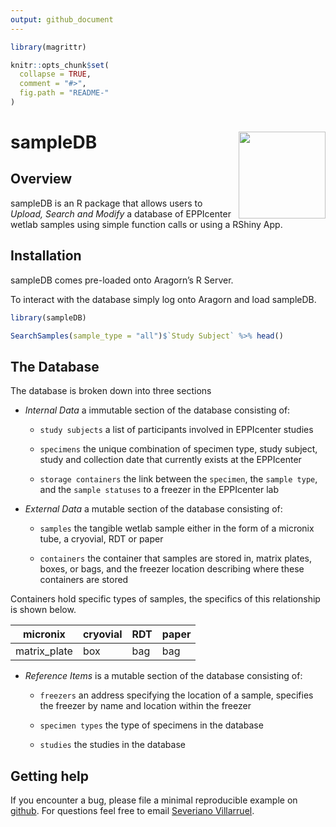 ```yaml
---
output: github_document
---
```


<!-- README.md is generated from README.Rmd. Please edit that file -->

```r
library(magrittr)

knitr::opts_chunk$set(
  collapse = TRUE,
  comment = "#>",
  fig.path = "README-"
)
```

# sampleDB <a href='https://eppicenter.github.io/sampleDB-rpackage/'><img src='man/figures/logo.png' align="right" height="139" /></a>

<!-- badges: start -->
<!-- [![CRAN status](https://www.r-pkg.org/badges/version/tidyr)](https://cran.r-project.org/package=tidyr) -->
<!-- [![R-CMD-check](https://github.com/tidyverse/tidyr/actions/workflows/R-CMD-check.yaml/badge.svg)](https://github.com/tidyverse/tidyr/actions/workflows/R-CMD-check.yaml) -->
<!-- [![Codecov test coverage](https://codecov.io/gh/tidyverse/tidyr/branch/main/graph/badge.svg)](https://app.codecov.io/gh/tidyverse/tidyr?branch=main) -->
<!-- badges: end -->
  
## Overview

sampleDB is an R package that allows users to *Upload, Search and Modify* a database of EPPIcenter wetlab samples using simple function calls or using a RShiny App.

## Installation

sampleDB comes pre-loaded onto Aragorn's R Server. 

To interact with the database simply log onto Aragorn and load sampleDB.

```r
library(sampleDB)

SearchSamples(sample_type = "all")$`Study Subject` %>% head()
```

## The Database

The database is broken down into three sections

* *Internal Data* a immutable section of the database consisting of:

  + `study subjects` a list of participants involved in EPPIcenter studies

  + `specimens` the unique combination of specimen type, study subject, study and collection date that currently exists at the EPPIcenter

  + `storage containers` the link between the `specimen`, the `sample type`, and the `sample statuses` to a freezer in the EPPIcenter lab

* *External Data* a mutable section of the database consisting of:

  + `samples` the tangible wetlab sample either in the form of a micronix tube, a cryovial, RDT or paper

  + `containers` the container that samples are stored in, matrix plates, boxes, or bags, and the freezer location describing where these containers are stored

Containers hold specific types of samples, the specifics of this relationship is shown below.

| micronix     | cryovial | RDT | paper |
| ------------ | -------- | --- | ----- |
| matrix_plate | box      | bag | bag   |

* *Reference Items* is a mutable section of the database consisting of:

  + `freezers` an address specifying the location of a sample, specifies the freezer by name and location within the freezer

  + `specimen types` the type of specimens in the database

  + `studies` the studies in the database

## Getting help

If you encounter a bug, please file a minimal reproducible example on [github](https://github.com/EPPIcenter/sampleDB-rpackage/issues). For questions feel free to email [Severiano Villarruel](severiano.villarruel@ucsf.edu).



